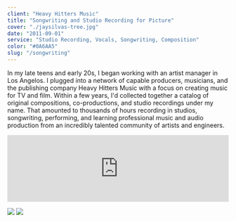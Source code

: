 ```yaml
---
client: "Heavy Hitters Music"
title: "Songwriting and Studio Recording for Picture"
cover: "./jaysilvas-tree.jpg"
date: "2011-09-01"
service: "Studio Recording, Vocals, Songwriting, Composition"
color: "#0A6AA5"
slug: "/songwriting"
---
```


In my late teens and early 20s, I began working with an artist manager in Los Angelos. I plugged into a network of capable producers, musicians, and the publishing company Heavy Hitters Music with a focus on creating music for TV and film. Within a few years, I'd collected together a catalog of original compositions, co-productions, and studio recordings under my name. That amounted to thousands of hours recording in studios, songwriting, performing, and learning professional music and audio production from an incredibly talented community of artists and engineers.


<iframe src="https://open.spotify.com/embed/artist/7l9v8VVZWAh6DqwmbRNrOh?utm_source=generator&theme=0" width="100%" height="152" frameBorder="0" allowfullscreen="" allow="autoplay; clipboard-write; encrypted-media; fullscreen; picture-in-picture" loading="lazy"></iframe>

![](./jaysilvas-tree.jpg)
![](./jaysilvas-cliff.jpg)